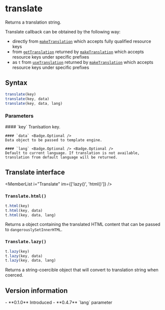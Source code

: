<Module name="brew-js-react" />

# translate

Returns a translation string.

Translate callback can be obtained by the following way:
- directly from [`makeTranslation`](:) which accepts fully qualified resource keys
- from [`getTranslation`](:) returned by [`makeTranslation`](:) which accepts resource keys under specific prefixes
- as `t` from [`useTranslation`](:) returned by [`makeTranslation`](:) which accepts resource keys under specific prefixes

## Syntax

```javascript
translate(key)
translate(key, data)
translate(key, data, lang)
```

<ImportHint
    name="translate"
    module="brew-js-react"
    require="translate"
    global="brew.react.translate" />

### Parameters

<dl>
    #### `key`
    Tranlsation key.

    #### `data` <Badge.Optional />
    Data object to be passed to template engine.

    #### `lang` <Badge.Optional /> <Badge.Optional />
    Default to current language. If translation is not available, translation from default language will be returned.
</dl>

## Translate interface

<MemberList
    i="Translate"
    im={['lazy()', 'html()']} />

### `Translate.html()`

```javascript
t.html(key)
t.html(key, data)
t.html(key, data, lang)
```

Returns a object containing the translated HTML content that can be passed to `dangerouslySetInnerHTML`.

### `Translate.lazy()`

```javascript
t.lazy(key)
t.lazy(key, data)
t.lazy(key, data, lang)
```

Returns a string-coercible object that will convert to translation string when coerced.

## Version information

<VersionTimeline module="brew-js-react">
- **0.1.0** Introduced
- **0.4.7** `lang` parameter
</VersionTimeline>
